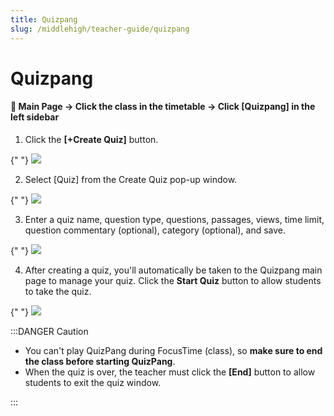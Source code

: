 ```yaml
---
title: Quizpang
slug: /middlehigh/teacher-guide/quizpang
---
```



# Quizpang

#### 📍 Main Page → Click the class in the timetable → Click [Quizpang] in the left sidebar

1. Click the **[+Create Quiz]** button.

{" "}
<Image src="/img/en/middlehigh/teacher/05-01.jpg" size="lg" />

2. Select [Quiz] from the Create Quiz pop-up window.

{" "}
<Image src="/img/en/middlehigh/teacher/05-02.jpg" size="lg" />

3. Enter a quiz name, question type, questions, passages, views, time limit, question commentary (optional), category (optional), and save.

{" "}
<Image src="/img/en/middlehigh/teacher/05-03.jpg" size="lg" />

4. After creating a quiz, you'll automatically be taken to the Quizpang main page to manage your quiz. Click the **Start Quiz** button to allow students to take the quiz.

{" "}
<Image src="/img/en/middlehigh/teacher/05-04.jpg" size="lg" />

:::DANGER Caution

- You can't play QuizPang during FocusTime (class), so **make sure to end the class before starting QuizPang**.
- When the quiz is over, the teacher must click the **[End]** button to allow students to exit the quiz window.

:::
